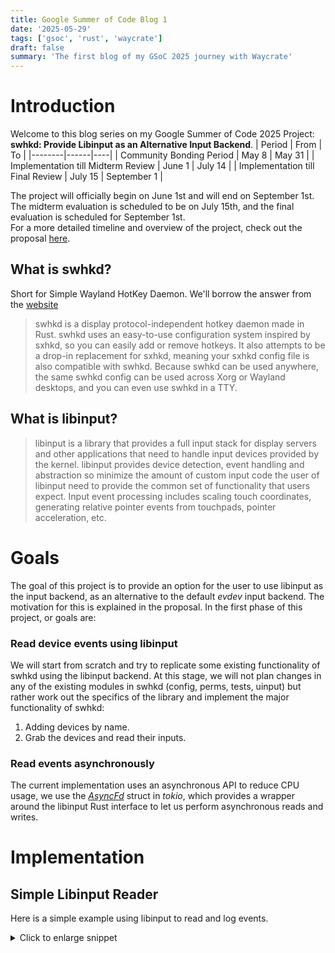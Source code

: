 ```yaml
---
title: Google Summer of Code Blog 1
date: '2025-05-29'
tags: ['gsoc', 'rust', 'waycrate']
draft: false
summary: 'The first blog of my GSoC 2025 journey with Waycrate'
---
```


# Introduction

Welcome to this blog series on my Google Summer of Code 2025 Project: **swhkd: Provide
Libinput as an Alternative Input Backend**.
| Period | From | To |
|--------|------|----|
| Community Bonding Period  | May 8 | May 31 |
| Implementation till Midterm Review | June 1 | July 14 |
| Implementation till Final Review | July 15 | September 1 |

The project will officially begin on June 1st and will end on September 1st. The midterm
evaluation is scheduled to be on July 15th, and the final evaluation is scheduled for
September 1st.  
For a more detailed timeline and overview of the project, check out the
proposal [here](https://docs.google.com/document/d/1v5R0VWxwPxz11hho753VfebKN5VCLLPzO0TisAqDy-I/edit?usp=sharing).

## What is swhkd?
Short for Simple Wayland HotKey Daemon. We'll borrow the answer from the [website](https://git.sr.ht/~shinyzenith/swhkd#swhkd)

> swhkd is a display protocol-independent hotkey daemon made in Rust. swhkd uses an easy-to-use configuration system inspired by sxhkd, so you can easily add or remove hotkeys.
> It also attempts to be a drop-in replacement for sxhkd, meaning your sxhkd config file is also compatible with swhkd.
> Because swhkd can be used anywhere, the same swhkd config can be used across Xorg or Wayland desktops, and you can even use swhkd in a TTY.

## What is libinput?
> libinput is a library that provides a full input stack for display servers and other applications that need to handle input devices provided by the kernel.
> libinput provides device detection, event handling and abstraction so minimize the amount of custom input code the user of libinput need to provide the common set of functionality that users expect. Input event processing includes scaling touch coordinates, generating relative pointer events from touchpads, pointer acceleration, etc.

# Goals
The goal of this project is to provide an option for the user to use libinput as the input backend,
as an alternative to the default _evdev_ input backend. The motivation for this is explained in the
proposal. In the first phase of this project, or goals are:

### Read device events using libinput
We will start from scratch and try to replicate some existing functionality of swhkd using
the libinput backend. At this stage, we will not plan changes in any of the existing modules
in swhkd (config, perms, tests, uinput) but rather work out the specifics of the library
and implement the major functionality of swhkd:
1. Adding devices by name.
2. Grab the devices and read their inputs.

### Read events asynchronously
The current implementation uses an asynchronous API to reduce CPU usage, we use the
[_AsyncFd_](https://docs.rs/tokio/latest/tokio/io/unix/struct.AsyncFd.html) struct in 
_tokio_, which provides a wrapper around the libinput Rust interface to let us perform
asynchronous reads and writes.

# Implementation

## Simple Libinput Reader
Here is a simple example using libinput to read and log events.

<details>
<summary>Click to enlarge snippet</summary>
```rust
use input::{Libinput, LibinputInterface};
use std::fs::{File, OpenOptions};
use std::os::unix::{fs::OpenOptionsExt, io::OwnedFd};
use std::path::Path;

extern crate libc;
use libc::{O_RDONLY, O_RDWR, O_WRONLY};

struct Interface;

impl LibinputInterface for Interface {
    fn open_restricted(&mut self, path: &Path, flags: i32) -> Result<OwnedFd, i32> {
        OpenOptions::new()
            .custom_flags(flags)
            .read((flags & O_RDONLY != 0) | (flags & O_RDWR != 0))
            .write((flags & O_WRONLY != 0) | (flags & O_RDWR != 0))
            .open(path)
            .map(|file| file.into())
            .map_err(|err| err.raw_os_error().unwrap())
    }
    fn close_restricted(&mut self, fd: OwnedFd) {
        unsafe {
            File::from(fd);
        }
    }
}

fn main() {
    let mut input = Libinput::new_with_udev(Interface);
    input.udev_assign_seat("seat0").unwrap();
    loop {
        input.dispatch().unwrap();
        for event in &mut input {
            println!("Got event: {:?}", event);
        }
    }
}
```
</details>

We first define a struct _Interface_ which implements the trait _LibinputInterface_ 
(required by libinput) for opening/closing device files with proper permissions.  
We use this newly created struct while initializing libinput with udev. The udev backend
auto-detects input devices tied to "seat0" (the default user session seat on Linux).
The event loop then continuously listens for input events and prints them.

To make a hotkey daemon from this, there are a lot of decisions to be made, let's go through
some of them.

## Libinput Context
In the above example we use libinput with udev, which adds/removes devices automatically when
the binary is run, or when the device is connected/disconnected. This is handled bu udev internally.
```rust
let mut input = Libinput::new_with_udev(Interface);
input.udev_assign_seat("seat0").unwrap();
```
We could instead create a libinput context which requires the caller to manually add or remove devices
by providing their path.
```rust
let mut input = Libinput::new_from_path(Interface);
let dev = input.path_add_device("/dev/input/event20").unwrap();
// use device
input.path_remove_device(device);
```

The latter fits in better with the structure of the current _swhkd_ and would allow us to integrate
it better in the future, but that involves writing a bunch of extra code with the _udev_ library to 
manually do what libinput is already doing internally. So let's leave that problem to 
_post midterm-review_ me. :)

## _Grab_ that device!
While writing a hotkey daemon, we want to grab _all_ events coming from a device for ourselves,
and check whether the sequence of keys entered constitutes a hotkey. If it does, we execute the
associated operation. If it doesn't we allow the events to pass through to be handled by the window
manager/application.  
Linux lets us do this using the _ioctl_ operation _EVIOCGRAB_, which is defined for _evdev_ devices.
This lets the caller read events exclusively from this device. So we set the bit while opening
the device, and unset it while closing it.

<details>
<summary>Click to enlarge snippet</summary>
```rust
use nix::ioctl_write_int;
ioctl_write_int!(eviocgrab, b'E', 0x90);

fn grab(fd: i32) -> std::io::Result<()> {
    unsafe {
        eviocgrab(fd, 1)?;
    }
    Ok(())
}

fn ungrab(fd: i32) -> std::io::Result<()> {
    unsafe {
        eviocgrab(fd, 0)?;
    }
    Ok(())
}

impl LibinputInterface for Interface {
    fn open_restricted(&mut self, path: &Path, flags: i32) -> Result<OwnedFd, i32> {
            // unchanged till here
            .map(|file| {
                grab(file.as_raw_fd()).expect("Could not grab fd");
                file.into()
            })
    }

    fn close_restricted(&mut self, fd: std::os::unix::io::OwnedFd) {
        ungrab(fd.as_raw_fd()).expect("Could not ungrab fd");
        drop(File::from(fd));
    }
}
```
</details>

## Do NOT grab that device!
But wait! If we grab all input devices for ourselves and then just print the events out, how
do we then use our machine? *Spoiler:* we can't. In the initial phases of implementation, there
were many instances where I had to restart the machine because I couldn't _Ctrl+C_ the executable.
This would've been fine if we had implemented event passthrough; but as that's a task for future me,
let's find a way to get around this for the time being.  
Swhkd takes a devices argument from the user; we implement this _temporarily_ by reading the device
names from devices.txt, which contains a list of newline separated device names.  
How do we find the device name from the path? A rather simple way is to:
1. Take the path of the device, e.g: _/dev/input/event20_.
2. Read the contents of the corresponding path: _/sys/class/input/event20/device/name_
<details>
<summary>Click to enlarge snippet</summary>
```rust
fn name_from_path(path: &Path) -> std::io::Result<String> {
    // ...
}

fn get_devices_from_file(path: &Path) -> std::io::Result<HashSet<String>> {
    // ...
}

struct Interface {
    devices: HashSet<String>,
}

impl Interface {
    pub fn new(path: &Path) -> std::io::Result<Self> {
        Ok(Self { devices: get_devices_from_file(path)? })
    }
}

impl LibinputInterface for Interface {
    fn open_restricted(&mut self, path: &std::path::Path, flags: i32,) -> Result<OwnedFd, i32> {
        let name = match name_from_path(path).unwrap();
        if !self.devices.contains(&name) {
            Err(-414)
        } else {
            OpenOptions::new()
            // ...
        }
    }
}


fn main() -> std::io::Result<()> {
    let interface = Interface::new(Path::new("./devices.txt"))?;
    let mut input = Libinput::new_with_udev(interface);
    // ...
}
```
</details>

## To poll, or not to poll
Our current, rather simple implementation uses a loop to keep polling libinput and log events.
It runs as fast as the CPU allows; pulling up `htop` will show that it takes over a CPU
core and stays at a 100% usage, especially when the machine is idle. This is not ideal for a hotkey
daemon that should be running in the background. Ideally, we would sit in idle and wait till an event
is queued up, only then would be process the event, running for a few milliseconds per event.  
To achieve this, we open the files in non-blocking mode. This is done by setting the `O_NONBLOCK`
flag during the `open()` syscall. In this mode, if we attempt to read from a file and it's not ready,
instead of blocking until data becomes available, the call return immediately with a `EWOULDBLOCK`.
error.  
This feature of the kernel is very handy, for the uninitiated, check out these
[wonderful notes](https://notes.shichao.io/unp/ch6/) to learn more about how this is used in practice.  

Libinput opens devices in non-blocking mode by default, allowing us to take advantage of it. We 
pair it with Tokio's [_AsyncFd_](https://docs.rs/tokio/latest/tokio/io/unix/struct.AsyncFd.html), 
which is easy since the Libinput struct already implements the trait that `AsyncFD` requires 
(`std::os::fd::AsRawFd`).

> AsyncFD associates an IO object backed by a Unix file descriptor with the tokio reactor, allowing 
> for readiness to be polled. The file descriptor must be of a type that can be used with the OS 
> polling facilities (ie, poll, epoll, kqueue, etc), such as a network socket or pipe, and the
> file descriptor must have the nonblocking mode set to true.

<details>
<summary>Click to enlarge snippet</summary>
```rust
use tokio::io::unix::AsyncFd;

#[tokio::main]
async fn main() -> std::io::Result<()> {
    let interface = Interface::new(Path::new("./devices.txt"))?;
    let mut input = Libinput::new_with_udev(interface);
    input.udev_assign_seat("seat0").unwrap();

    let mut input: AsyncFD<Libinput> = AsyncFd::new(input)?;

    loop {
        let mut guard = input.readable_mut().await?;
        // Tries running the inner function, if the inner function returns a 
        // WouldBlock error, we continue
        match guard.try_io(|inner| {
            let input = inner.get_mut();
            input.dispatch()?;
            for event in input {
                log::info!("Event: {:?}", event);
            }
            Ok(())
        }) {
            Ok(x) => {
                x?;
            }
            Err(_would_block) => {}
        };
        // NOTE: very important, without this the fd is always ready to read from.
        guard.clear_ready();
    }
}
```
</details>

This is a lot to to take in, but go through the lines one by one and read the comments to understand
how it all fits together. We first wait for the file descriptor to become readable, and acquire a guard.
```rust
let mut guard = input.readable_mut().await?;
```
Next, we we attempt to run the  inner closure. Since we're now using non-blocking reads, `input.dispatch()`
returns a `WouldBlock` error instead of blocking there are no available events.

The reason behind the last line in this snippet is explained very well here:
> Tokio internally tracks when it has received a ready notification, and when readiness checking
> functions like readable and writable are called, if the readiness flag is set, these async functions
> will complete immediately. This however does mean that it is critical to ensure that this ready
> flag is cleared when (and only when) the file descriptor ceases to be ready.

```rust
match guard.try_io(|inner| {
    let input = inner.get_mut();
    input.dispatch()?;
    // ...
    Ok(())
}) {
    Ok(x) => { x?; }
    Err(_would_block) => {}
};

guard.clear_ready();
```
Go check out the repo to see how everything comes together: [link](https://github.com/aadilshabier/swhkd/tree/8ff5cb6e871f511e3db5f5d03e2a719815be8348).  
I hope everyone who managed to make it till here learned something new. :)